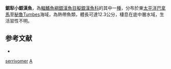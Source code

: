{{Speciesbox 
| status = LC
| status_system = IUCN3.1
| taxon = Atherinella serrivomer
| authority = [[Chernoff|Chernoff]], 1986
| synonyms = 
}}
'''鋸犁小銀漢魚'''，為[[輻鰭魚綱|輻鰭魚綱]][[銀漢魚目|銀漢魚目]][[擬銀漢魚科|擬銀漢魚科]]的其中一[[種|種]]，分布於東[[太平洋|太平洋]][[巴拿馬|巴拿馬]]至[[秘魯|秘魯]]Tumbes海域，為熱帶魚類，體長可達12.3公分，棲息在底中層水域，生活習性不明。

==参考文献==
*{{FishBase_species|genus=Atherinella|species=serrivomer|year=2016|month=3}}

{{Taxonbar|from=Q6411628}}

[[Category:小銀漢魚屬|serrivomer]]
[[Category:1986年描述的鱼类|A]]